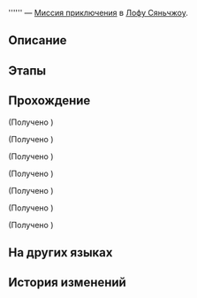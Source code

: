 {{Дополнить|Диалоги.}}
{{Миссия Инфобокс
|id              = 4040248
|Название        = 
|Изображение     = Миссия Освоения .png
|Тип             = Миссия приключения
|События         = 
|Глава           = 
|Условия         = Завершена [[Миссия Освоения]] ''[[Звёзд водоворот, прозрение грядёт]]''
|Персонажи       = Первопроходец
|СтартЛокация    = [[Лофу Сяньчжоу]] — [[Переулок ауруматонов]]
|Локации         = Переулок ауруматонов
|Предыдущая      = 
|Следующая       = 
|Награды         = 
}}
'''''' — [[Миссия приключения]] в [[Лофу Сяньчжоу]].

==Описание==
{{Описание|<!--официальное описание из Перекрёстка судеб-->}}

==Этапы==


==Прохождение==
{{Дополнить}}


;(Получено {{Item|Похвала высокой морали|20|x=1|text=Похвала высокой морали}})

;(Получено {{Item|Похвала высокой морали|20|x=1|text=Похвала высокой морали}})

;(Получено {{Item|Похвала высокой морали|20|x=1|text=Похвала высокой морали}})

;(Получено {{Item|Похвала высокой морали|20|x=1|text=Похвала высокой морали}})

;(Получено {{Item|Похвала высокой морали|20|x=1|text=Похвала высокой морали}})

;(Получено {{Item|Похвала высокой морали|20|x=1|text=Похвала высокой морали}})

;(Получено {{Item|Похвала высокой морали|20|x=1|text=Похвала высокой морали}})
{{Диалог Конец}}

==На других языках==
{{На других языках
|en   = 
|zhs  = 
|zht  = 
|ja   = 
|ko   = 
|es   = 
|fr   = 
|ru   = 
|th   = 
|vi   = 
|de   = 
|id   = 
|pt   = 
}}

==История изменений==
{{История изменений|2.7}}
